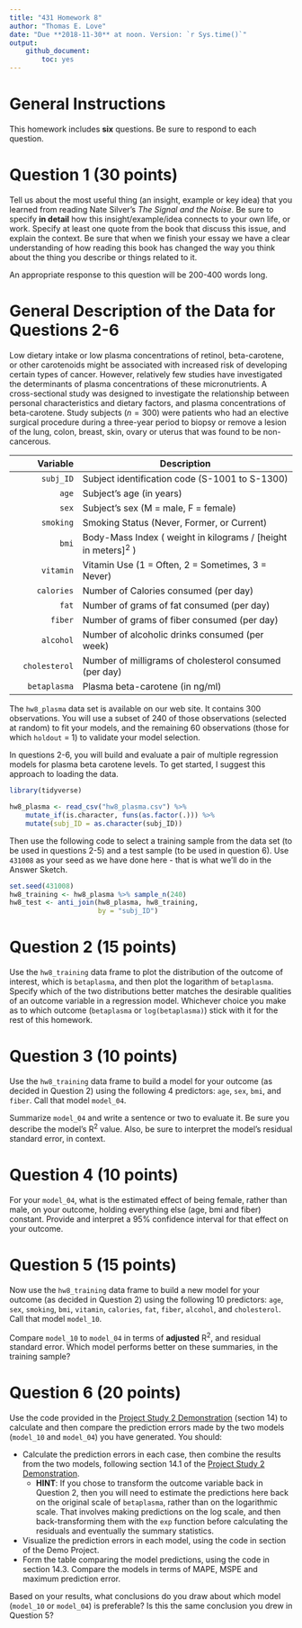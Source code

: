 ---
title: "431 Homework 8"
author: "Thomas E. Love"
date: "Due **2018-11-30** at noon. Version: `r Sys.time()`"
output:
    github_document:
        toc: yes
---

# General Instructions

This homework includes **six** questions. Be sure to respond to each question. 

# Question 1 (30 points)

Tell us about the most useful thing (an insight, example or key idea) that you learned from reading Nate Silver's *The Signal and the Noise*. Be sure to specify **in detail** how this insight/example/idea connects to your own life, or work. Specify at least one quote from the book that discuss this issue, and explain the context. Be sure that when we finish your essay we have a clear understanding of how reading this book has changed the way you think about the thing you describe or things related to it.

An appropriate response to this question will be 200-400 words long.

# General Description of the Data for Questions 2-6

Low dietary intake or low plasma concentrations of retinol, beta-carotene, or other carotenoids might be associated with increased risk of developing certain types of cancer. However, relatively few studies have investigated the determinants of plasma concentrations of these micronutrients. A cross-sectional study was designed to investigate the relationship between personal characteristics and dietary factors, and plasma concentrations of beta-carotene. Study subjects ($n = 300$) were patients who had an elective surgical procedure during a three-year period to biopsy or remove a lesion of the lung, colon, breast, skin, ovary or uterus that was found to be non-cancerous. 

Variable           | Description
-----------------: | -------------------------------------------------------
`subj_ID`  | Subject identification code (S-1001 to S-1300) 
`age` | Subject's age (in years)  
`sex` | Subject's sex (M = male, F = female) 
`smoking` | Smoking Status (Never, Former, or Current) 
`bmi` | Body-Mass Index ( weight in kilograms / [height in meters]^2^ ) 
`vitamin` | Vitamin Use (1 = Often, 2 = Sometimes, 3 = Never) 
`calories` | Number of Calories consumed (per day) 
`fat` | Number of grams of fat consumed (per day) 
`fiber` | Number of grams of fiber consumed (per day) 
`alcohol` | Number of alcoholic drinks consumed (per week) 
`cholesterol` | Number of milligrams of cholesterol consumed (per day) 
`betaplasma` | Plasma beta-carotene (in ng$/$ml) 

The `hw8_plasma` data set is available on our web site. It contains 300 observations. You will use a subset of 240 of those observations (selected at random) to fit your models, and the remaining 60 observations (those for which `holdout` = 1) to validate your model selection. 

In questions 2-6, you will build and evaluate a pair of multiple regression models for plasma beta carotene levels. To get started, I suggest this approach to loading the data.

```{r, message = FALSE}
library(tidyverse)

hw8_plasma <- read_csv("hw8_plasma.csv") %>%
    mutate_if(is.character, funs(as.factor(.))) %>%
    mutate(subj_ID = as.character(subj_ID))
```

Then use the following code to select a training sample from the data set (to be used in questions 2-5) and a test sample (to be used in question 6). Use `431008` as your seed as we have done here - that is what we'll do in the Answer Sketch.

```{r}
set.seed(431008)
hw8_training <- hw8_plasma %>% sample_n(240)
hw8_test <- anti_join(hw8_plasma, hw8_training, 
                      by = "subj_ID")
```

# Question 2 (15 points)

Use the `hw8_training` data frame to plot the distribution of the outcome of interest, which is `betaplasma`, and then plot the logarithm of `betaplasma`. Specify which of the two distributions better matches the desirable qualities of an outcome variable in a regression model. Whichever choice you make as to which outcome (`betaplasma` or `log(betaplasma)`) stick with it for the rest of this homework. 

# Question 3 (10 points)

Use the `hw8_training` data frame to build a model for your outcome (as decided in Question 2) using the following 4 predictors: `age`, `sex`, `bmi`, and `fiber`. Call that model `model_04`.

Summarize `model_04` and write a sentence or two to evaluate it. Be sure you describe the model's R^2^ value. Also, be sure to interpret the model's residual standard error, in context.

# Question 4 (10 points)

For your `model_04`, what is the estimated effect of being female, rather than male, on your outcome, holding everything else (age, bmi and fiber) constant. Provide and interpret a 95% confidence interval for that effect on your outcome.

# Question 5 (15 points)

Now use the `hw8_training` data frame to build a new model for your outcome (as decided in Question 2) using the following 10 predictors: `age`, `sex`, `smoking`, `bmi`, `vitamin`, `calories`, `fat`, `fiber`, `alcohol`, and `cholesterol`. Call that model `model_10`.

Compare `model_10` to `model_04` in terms of **adjusted** R^2^, and residual standard error. Which model performs better on these summaries, in the training sample?

# Question 6 (20 points)

Use the code provided in the [Project Study 2 Demonstration](https://github.com/THOMASELOVE/431-2018-project/tree/master/demo_study2) (section 14) to calculate and then compare the prediction errors made by the two models (`model_10` and `model_04`) you have generated. You should:

- Calculate the prediction errors in each case, then combine the results from the two models, following section 14.1 of the [Project Study 2 Demonstration](https://github.com/THOMASELOVE/431-2018-project/tree/master/demo_study2).
    - **HINT**: If you chose to transform the outcome variable back in Question 2, then you will need to estimate the predictions here back on the original scale of `betaplasma`, rather than on the logarithmic scale. That involves making predictions on the log scale, and then back-transforming them with the `exp` function before calculating the residuals and eventually the summary statistics.
- Visualize the prediction errors in each model, using the code in section of the Demo Project.
- Form the table comparing the model predictions, using the code in section 14.3. Compare the models in terms of MAPE, MSPE and maximum prediction error.

Based on your results, what conclusions do you draw about which model (`model_10` or `model_04`) is preferable? Is this the same conclusion you drew in Question 5?

